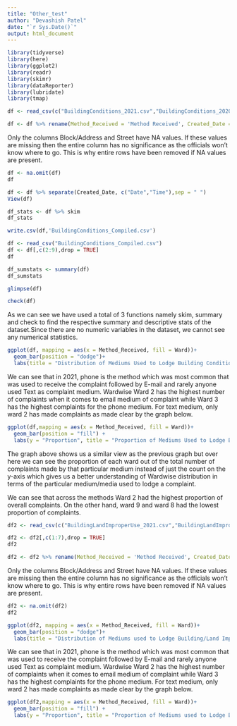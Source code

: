 ---
title: "Other_test"
author: "Devashish Patel"
date: "`r Sys.Date()`"
output: html_document
---


```{r}
library(tidyverse)
library(here)
library(ggplot2)
library(readr)
library(skimr)
library(dataReporter)
library(lubridate)
library(tmap)
```


```{r}
df <- read_csv(c("BuildingConditions_2021.csv","BuildingConditions_2020.csv","BuildingConditions_2019.csv","BuildingConditions_2018.csv","BuildingConditions_Aug01-Dec31_2016.csv"))
```


```{r}
df <- df %>% rename(Method_Received = 'Method Received', Created_Date = `Created Date`)
```

Only the columns Block/Address and Street have NA values. If these values are missing then the entire column has no significance as the officials won't know where to go. This is why entire rows have been removed if NA values are present.

```{r}
df <- na.omit(df)
df
```


```{r}
df <- df %>% separate(Created_Date, c("Date","Time"),sep = " ")
View(df)
```


```{r}
df_stats <- df %>% skim
df_stats
```
```{r}
write.csv(df,'BuildingConditions_Compiled.csv')
```


```{r}
df <- read_csv("BuildingConditions_Compiled.csv")
df <- df[,c(2:9),drop = TRUE]
df
```


```{r}
df_sumstats <- summary(df)
df_sumstats
```


```{r}
glimpse(df)
```

```{r}
check(df)
```

As we can see we have used a total of 3 functions namely skim, summary and check to find the respective summary and descriptive stats of the dataset.Since there are no numeric variables in the dataset, we cannot see any numerical statistics.



```{r}
ggplot(df, mapping = aes(x = Method_Received, fill = Ward))+
  geom_bar(position = "dodge")+
  labs(title = "Distribution of Mediums Used to Lodge Building Conditions Complaints")
```

We can see that in 2021, phone is the method which was most common that was used to receive the complaint followed by E-mail and rarely anyone used Text as complaint medium.
Wardwise Ward 2 has the highest number of complaints when it comes to email medium of complaint while Ward 3 has the highest complaints for the phone medium. For text medium, only ward 2 has made complaints as made clear by the graph below.

```{r}
ggplot(df,mapping = aes(x = Method_Received, fill = Ward))+
  geom_bar(position = "fill") +
  labs(y = "Proportion", title = "Proportion of Mediums Used to Lodge Building Conditions Complaints")
```



The graph above shows us a similar view as the previous graph but over here we can see the proportion of each ward out of the total number of complaints made by that particular medium instead of just the count on the y-axis which gives us a better understanding of Wardwise distribution in terms of the particular medium/media used to lodge a complaint.

We can see that across the methods Ward 2 had the highest proportion of overall complaints. On the other hand, ward 9 and ward 8 had the lowest proportion of complaints.


```{r}
df2 <- read_csv(c("BuildingLandImproperUse_2021.csv","BuildingLandImproperUse_2020.csv","BuildingLandImproperUse_2019.csv","BuildingLandImproperUse_2018.csv","BuildingLandImproperUse_Aug01-Dec31_2016.csv"))
```
```{r}
df2 <- df2[,c(1:7),drop = TRUE]
df2
```


```{r}
df2 <- df2 %>% rename(Method_Received = 'Method Received', Created_Date = `Created Date`)
```

Only the columns Block/Address and Street have NA values. If these values are missing then the entire column has no significance as the officials won't know where to go. This is why entire rows have been removed if NA values are present.

```{r}
df2 <- na.omit(df2)
df2
```


```{r}
ggplot(df2, mapping = aes(x = Method_Received, fill = Ward))+
  geom_bar(position = "dodge")+
  labs(title = "Distribution of Mediums used to Lodge Building/Land Improper use Complaints")
```

We can see that in 2021, phone is the method which was most common that was used to receive the complaint followed by E-mail and rarely anyone used Text as complaint medium.
Wardwise Ward 2 has the highest number of complaints when it comes to email medium of complaint while Ward 3 has the highest complaints for the phone medium. For text medium, only ward 2 has made complaints as made clear by the graph below.

```{r}
ggplot(df2,mapping = aes(x = Method_Received, fill = Ward))+
  geom_bar(position = "fill") +
  labs(y = "Proportion", title = "Proportion of Mediums used to Lodge Building/Land Improper use Complaints")
```

